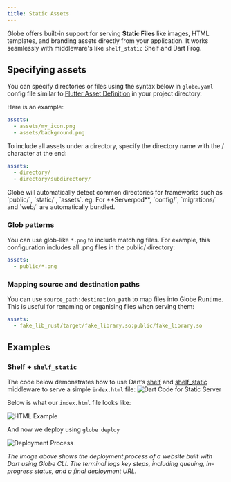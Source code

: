 ```yaml
---
title: Static Assets
---
```


Globe offers built-in support for serving **Static Files** like images, HTML templates, and branding assets directly from your application. It works seamlessly with middleware's like `shelf_static` Shelf and Dart Frog.

## Specifying assets

You can specify directories or files using the syntax below in `globe.yaml` config file similar to [Flutter Asset Definition](https://docs.flutter.dev/ui/assets/assets-and-images) in your project directory.

Here is an example:

```yaml
assets:
  - assets/my_icon.png
  - assets/background.png
```

To include all assets under a directory, specify the directory name with the / character at the end:

```yaml
assets:
  - directory/
  - directory/subdirectory/
```

<Info>
  Globe will automatically detect common directories for frameworks such as
  `public/`, `static/`, `assets`. eg: For **Serverpod**, `config/`,
  `migrations/` and `web/` are automatically bundled.
</Info>

### Glob patterns

You can use glob-like `*.png` to include matching files. For example, this configuration includes all .png files in the public/ directory:

```yaml
assets:
  - public/*.png
```

### Mapping source and destination paths

You can use `source_path:destination_path` to map files into Globe Runtime. This is useful for renaming or organising files when serving them:

```yaml
assets:
  - fake_lib_rust/target/fake_library.so:public/fake_library.so
```

## Examples

### Shelf + `shelf_static`

The code below demonstrates how to use Dart’s [shelf](https://pub.dev/packages/shelf) and [shelf_static](https://pub.dev/packages/shelf_static) middleware to serve a simple `index.html` file:
![Dart Code for Static Server](/assets/dart-serve-static-code.png)

Below is what our `index.html` file looks like:

![HTML Example](/assets/dart-serve-static-html-code.png)

And now we deploy using `globe deploy`

![Deployment Process](/assets/deployment-process-terminal.png)

_The image above shows the deployment process of a website built with Dart using Globe CLI. The terminal logs key steps, including queuing, in-progress status, and a final deployment URL._
